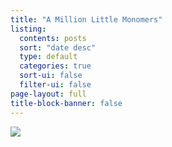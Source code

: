 ```yaml
---
title: "A Million Little Monomers"
listing:
  contents: posts
  sort: "date desc"
  type: default
  categories: true
  sort-ui: false
  filter-ui: false
page-layout: full
title-block-banner: false
---
```


![](assets/images/naphthalene.svg){fig-alt="Naphthalene"}
